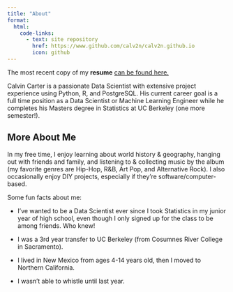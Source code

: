```yaml
---
title: "About"
format:
  html:
    code-links:
      - text: site repository
        href: https://www.github.com/calv2n/calv2n.github.io
        icon: github
---
```


The most recent copy of my **resume** [can be found here.](https://drive.google.com/file/d/1iw0CGJds8aQei3bYyK_bWeSHkjh_oq2M/view?usp=sharing)

Calvin Carter is a passionate Data Scientist with extensive project experience using Python, R, and PostgreSQL. His current career goal is a full time position as a Data Scientist or Machine Learning Engineer while he completes his Masters degree in Statistics at UC Berkeley (one more semester!).

## More About Me

In my free time, I enjoy learning about world history & geography, hanging out with friends and family, and listening to & collecting music by the album (my favorite genres are Hip-Hop, R&B, Art Pop, and Alternative Rock). I also occasionally enjoy DIY projects, especially if they're software/computer-based.

Some fun facts about me:

- I've wanted to be a Data Scientist ever since I took Statistics in my junior year of high school, even though I only signed up for the class to be among friends. Who knew!

- I was a 3rd year transfer to UC Berkeley (from Cosumnes River College in Sacramento).

- I lived in New Mexico from ages 4-14 years old, then I moved to Northern California.

- I wasn't able to whistle until last year.

